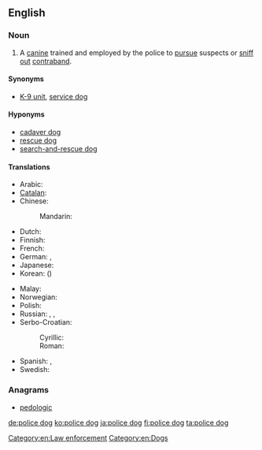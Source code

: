 ==English==
{{wikipedia}}

===Noun===
{{en-noun|sg=[[police]] [[dog]]}}

# A [[canine]] trained and employed by the police to [[pursue]] suspects or [[sniff out]] [[contraband]].

====Synonyms====
* [[K-9 unit]], [[service dog]]

====Hyponyms====
* [[cadaver dog]]
* [[rescue dog]]
* [[search-and-rescue dog]]

====Translations====
{{trans-top|trained dog for police work}}
* Arabic: {{t|ar|كلب بوليسي|m|tr=kalb buliisiy|sc=Arab}}
* [[Catalan]]: {{t|ca|gos policia|m}}
* Chinese:
*: Mandarin: {{t|zh|警犬|tr=jǐngquǎn|sc=Hani}}
* Dutch: {{t+|nl|politiehond}}
* Finnish: {{t-|fi|poliisikoira}}
* French: {{t+|fr|chien policier}}
* German: {{t+|de|Diensthund}}, {{t|de|Polizeihund|m}}
* Japanese: {{t-|ja|警察犬|tr=けいさつけん, keisatsuken}}
* Korean: {{t|ko|경찰견|tr=gyeongchalgyeon|sc=Kore}} ({{t|ko|警察犬|sc=Kore}})
{{trans-mid}}
* Malay: {{t|ms|anjing polis}}
* Norwegian: {{t+|no|politihund}}
* Polish: {{t|pl|pies policyjny|m}}
* Russian: {{t|ru|полицейская собака|f|tr=policéjskaja sobáka|sc=Cyrl}}, {{t|ru|милицейская собака|f|tr=milicéjskaja sobáka|sc=Cyrl}} {{qualifier|USSR, Russia before 2011 rebranding}}, {{t|ru|служебная собака|f|tr=služébnaja sobáka|sc=Cyrl}}
* Serbo-Croatian:
*: Cyrillic: {{t|sh|полицијски пас|m}}
*: Roman: {{t|sh|policijski pas|m}}
* Spanish: {{t+|es|perro policía|m}}, {{t|es|perro policial|m}}
* Swedish: {{t|sv|polishund|c}}
{{trans-bottom}}

===Anagrams===
* [[pedologic#English|pedologic]]

[[Category:en:Law enforcement]]
[[Category:en:Dogs]]

[[de:police dog]]
[[ko:police dog]]
[[ja:police dog]]
[[fi:police dog]]
[[ta:police dog]]
